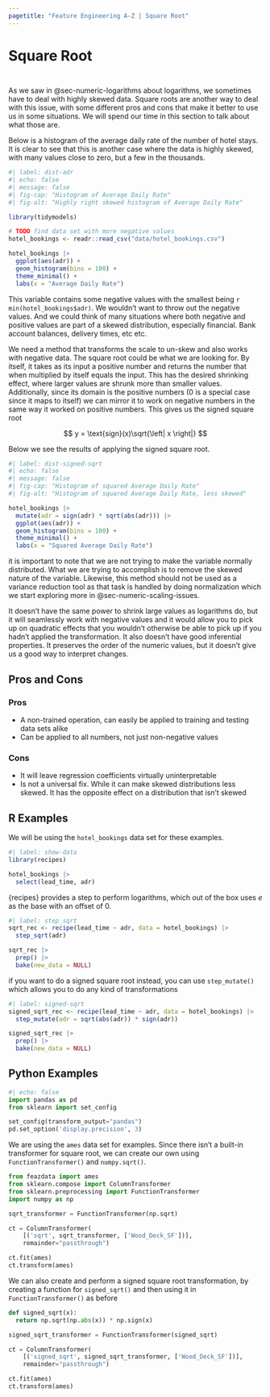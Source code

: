 ```yaml
---
pagetitle: "Feature Engineering A-Z | Square Root"
---
```


# Square Root {#sec-numeric-sqrt}

::: {style="visibility: hidden; height: 0px;"}
## Square Root
:::

As we saw in @sec-numeric-logarithms about logarithms, we sometimes have to deal with highly skewed data.
Square roots are another way to deal with this issue, with some different pros and cons that make it better to use us in some situations.
We will spend our time in this section to talk about what those are.

Below is a histogram of the average daily rate of the number of hotel stays.
It is clear to see that this is another case where the data is highly skewed, with many values close to zero, but a few in the thousands.

```r
#| label: dist-adr
#| echo: false
#| message: false
#| fig-cap: "Histogram of Average Daily Rate"
#| fig-alt: "Highly right skewed histogram of Average Daily Rate"

library(tidymodels)

# TODO find data set with more negative values
hotel_bookings <- readr::read_csv("data/hotel_bookings.csv")

hotel_bookings |>
  ggplot(aes(adr)) +
  geom_histogram(bins = 100) +
  theme_minimal() +
  labs(x = "Average Daily Rate")
```

This variable contains some negative values with the smallest being `r min(hotel_bookings$adr)`.
We wouldn't want to throw out the negative values.
And we could think of many situations where both negative and positive values are part of a skewed distribution, especially financial.
Bank account balances, delivery times, etc etc.

We need a method that transforms the scale to un-skew and also works with negative data.
The square root could be what we are looking for.
By itself, it takes as its input a positive number and returns the number that when multiplied by itself equals the input.
This has the desired shrinking effect, where larger values are shrunk more than smaller values.
Additionally, since its domain is the positive numbers (0 is a special case since it maps to itself) we can mirror it to work on negative numbers in the same way it worked on positive numbers.
This gives us the signed square root

$$
y = \text{sign}(x)\sqrt{\left| x \right|}
$$

Below we see the results of applying the signed square root.

```r
#| label: dist-signed-sqrt
#| echo: false
#| message: false
#| fig-cap: "Histogram of squared Average Daily Rate"
#| fig-alt: "Histogram of squared Average Daily Rate, less skewed"

hotel_bookings |>
  mutate(adr = sign(adr) * sqrt(abs(adr))) |>
  ggplot(aes(adr)) +
  geom_histogram(bins = 100) +
  theme_minimal() +
  labs(x = "Squared Average Daily Rate")
```

it is important to note that we are not trying to make the variable normally distributed.
What we are trying to accomplish is to remove the skewed nature of the variable.
Likewise, this method should not be used as a variance reduction tool as that task is handled by doing normalization which we start exploring more in @sec-numeric-scaling-issues.

It doesn't have the same power to shrink large values as logarithms do, but it will seamlessly work with negative values and it would allow you to pick up on quadratic effects that you wouldn't otherwise be able to pick up if you hadn't applied the transformation.
It also doesn't have good inferential properties.
It preserves the order of the numeric values, but it doesn't give us a good way to interpret changes.

## Pros and Cons

### Pros

-   A non-trained operation, can easily be applied to training and testing data sets alike
-   Can be applied to all numbers, not just non-negative values

### Cons

-   It will leave regression coefficients virtually uninterpretable
-   Is not a universal fix. While it can make skewed distributions less skewed. It has the opposite effect on a distribution that isn't skewed

## R Examples

We will be using the `hotel_bookings` data set for these examples.

```r
#| label: show-data
library(recipes)

hotel_bookings |>
  select(lead_time, adr)
```

{recipes} provides a step to perform logarithms, which out of the box uses $e$ as the base with an offset of 0.

```r
#| label: step_sqrt
sqrt_rec <- recipe(lead_time ~ adr, data = hotel_bookings) |>
  step_sqrt(adr)

sqrt_rec |>
  prep() |>
  bake(new_data = NULL)
```

if you want to do a signed square root instead, you can use `step_mutate()` which allows you to do any kind of transformations

```r
#| label: signed-sqrt
signed_sqrt_rec <- recipe(lead_time ~ adr, data = hotel_bookings) |>
  step_mutate(adr = sqrt(abs(adr)) * sign(adr))

signed_sqrt_rec |>
  prep() |>
  bake(new_data = NULL)
```

## Python Examples

```python
#| echo: false
import pandas as pd
from sklearn import set_config

set_config(transform_output="pandas")
pd.set_option('display.precision', 3)
```

We are using the `ames` data set for examples.
Since there isn't a built-in transformer for square root, we can create our own using `FunctionTransformer()` and `numpy.sqrt()`.

```python
from feazdata import ames
from sklearn.compose import ColumnTransformer
from sklearn.preprocessing import FunctionTransformer
import numpy as np

sqrt_transformer = FunctionTransformer(np.sqrt)

ct = ColumnTransformer(
    [('sqrt', sqrt_transformer, ['Wood_Deck_SF'])], 
    remainder="passthrough")

ct.fit(ames)
ct.transform(ames)
```

We can also create and perform a signed square root transformation, by creating a function for `signed_sqrt()` and then using it in `FunctionTransformer()` as before

```python
def signed_sqrt(x):
  return np.sqrt(np.abs(x)) * np.sign(x)

signed_sqrt_transformer = FunctionTransformer(signed_sqrt)

ct = ColumnTransformer(
    [('signed_sqrt', signed_sqrt_transformer, ['Wood_Deck_SF'])], 
    remainder="passthrough")

ct.fit(ames)
ct.transform(ames)
```
